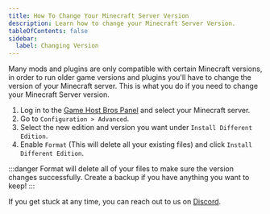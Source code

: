 ---
title: How To Change Your Minecraft Server Version
description: Learn how to change your Minecraft Server Version.
tableOfContents: false
sidebar:
  label: Changing Version
---

Many mods and plugins are only compatible with certain Minecraft versions, in order to run older game versions and plugins you'll have to change the version of your Minecraft server. This is what you do if you need to change your Minecraft Server version.
<Steps>
  1. Log in to the [Game Host Bros Panel](https://panel.gamehostbros.com/) and select your Minecraft server.
  2. Go to `Configuration > Advanced`.
  3. Select the new edition and version you want under `Install Different Edition`.
  4. Enable `Format` (This will delete all your existing files) and click `Install Different Edition`.
</Steps>
:::danger
Format will delete all of your files to make sure the version changes successfully. Create a backup if you have anything you want to keep!
:::

If you get stuck at any time, you can reach out to us on [Discord](https://discord.gg/FN4XgbAwzr).
